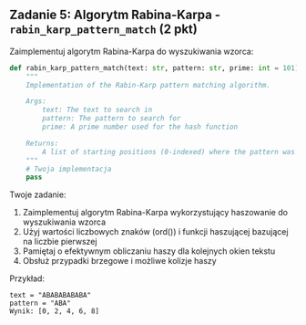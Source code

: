 ## Zadanie 5: Algorytm Rabina-Karpa - `rabin_karp_pattern_match` (2 pkt)

Zaimplementuj algorytm Rabina-Karpa do wyszukiwania wzorca:

```python
def rabin_karp_pattern_match(text: str, pattern: str, prime: int = 101) -> list[int]:
    """
    Implementation of the Rabin-Karp pattern matching algorithm.

    Args:
        text: The text to search in
        pattern: The pattern to search for
        prime: A prime number used for the hash function

    Returns:
        A list of starting positions (0-indexed) where the pattern was found in the text
    """
    # Twoja implementacja
    pass
```

Twoje zadanie:
1. Zaimplementuj algorytm Rabina-Karpa wykorzystujący haszowanie do wyszukiwania wzorca
2. Użyj wartości liczbowych znaków (ord()) i funkcji haszującej bazującej na liczbie pierwszej
3. Pamiętaj o efektywnym obliczaniu haszy dla kolejnych okien tekstu
4. Obsłuż przypadki brzegowe i możliwe kolizje haszy

Przykład:
```
text = "ABABABABABA"
pattern = "ABA"
Wynik: [0, 2, 4, 6, 8]
```